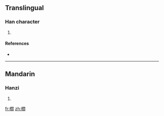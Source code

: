 ==Translingual==

===Han character===
{{Han char|rn=75|rad=木|as=16|sn=20|four=|canj=木日弓X (DANX)}}

# {{defn|Han|sort=木16}}

====References====
* {{Han ref|kx=0561.150|dkj=15845|dj=0950.060|hdz=21318.100|uh=6AE9|ud=27369}}

----

==Mandarin==

===Hanzi===
{{cmn-hanzi|pin=[[yán]] ([[yan2]])|wg=yen<sup>2</sup>}}

# {{defn|Mandarin}}

[[fr:櫩]]
[[zh:櫩]]
